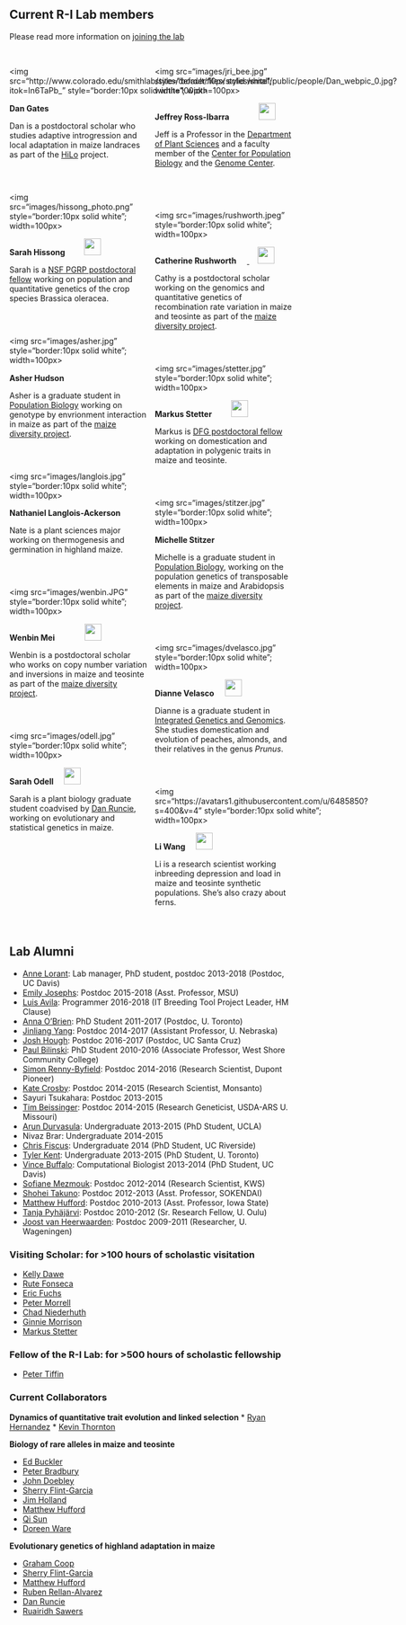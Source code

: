 <script>
  (function(i,s,o,g,r,a,m){i['GoogleAnalyticsObject']=r;i[r]=i[r]||function(){
  (i[r].q=i[r].q||[]).push(arguments)},i[r].l=1*new Date();a=s.createElement(o),
  m=s.getElementsByTagName(o)[0];a.async=1;a.src=g;m.parentNode.insertBefore(a,m)
  })(window,document,'script','https://www.google-analytics.com/analytics.js','ga');

  ga('create', 'UA-5300959-3', 'auto');
  ga('send', 'pageview');

</script>

<style>
  .col2 {
    columns: 2 200px;         /* number of columns and width in pixels*/
    -webkit-column: 2 200px; /* chrome, safari */
    -moz-columns: 2 200px;    /* firefox */
  }
  .col3 {
    columns: 3 100px;
    -webkit-columns: 3 100px;
    -moz-columns: 3 100px;
  }
</style>

## Current R-I Lab members
Please read more information on [joining the lab](prosp.html)

<!-- break -->
<br>
<!-- break -->
<div class="col2">
<div style="float: left">
<img src="http://www.colorado.edu/smithlab/sites/default/files/styles/small/public/people/Dan_webpic_0.jpg?itok=In6TaPb_" style="border:10px solid white"; width=100px>
</div>
**Dan Gates** <a href="https://twitter.com/dangates_j"><img src="images/Twitter_logo_blue.png" style="width: 15px;"></a><a href="https://danjgates.wordpress.com"><img src="images/Home_icon_black.png" style="width: 15px;"></a><a href="https://github.com/danjgates"><img src="images/GitHub-Mark-32px.png" style="width:15px;"></a>

Dan is a postdoctoral scholar who studies adaptive introgression and local adaptation in maize landraces as part of the [HiLo](http://highlandadaptation.org) project.

<!-- break -->
<br>
<!-- break -->

<div style="float: left">
<img src="images/hissong_photo.png" style="border:10px solid white"; width=100px>
</div>
**Sarah Hissong** 
<a href="https://twitter.com/mishaploid"><img src="images/Twitter_logo_blue.png" style="width: 15px;"></a><a href="https://mishaploid.github.io"><img src="images/Home_icon_black.png" style="width: 15px;"></a><a href="https://scholar.google.com/citations?user=Va1vGdYAAAAJ&hl=en"><img src="images/scholar.png" style="width: 30px;"></a><a href="http://github.com/mishaploid"><img src="images/GitHub-Mark-32px.png" style="width:15px;"></a>

Sarah is a [NSF PGRP postdoctoral fellow](https://www.nsf.gov/awardsearch/showAward?AWD_ID=1711347&HistoricalAwards=false) working on population and quantitative genetics of the crop species Brassica oleracea.

<!-- break -->
<br>
<!-- break -->

<div style="float: left">
<img src="images/asher.jpg" style="border:10px solid white"; width=100px>
</div>
**Asher Hudson** <a href="https://twitter.com/AsherHudson/"><img src="images/Twitter_logo_blue.png" style="width: 15px;"></a><a href="https://aihudson.github.io"><img src="images/Home_icon_black.png" style="width: 15px;"></a><a href="https://github.com/aihudson"><img src="images/GitHub-Mark-32px.png" style="width:15px;"></a>

Asher is a graduate student in [Population Biology](http://www-eve.ucdavis.edu/eve/pbg/) working on genotype by envrionment interaction in maize as part of the [maize diversity project](http://www.panzea.org).

<!-- break -->
<br>
<!-- break -->



<div style="float: left">
<img src="images/langlois.jpg" style="border:10px solid white"; width=100px>
</div>
**Nathaniel Langlois-Ackerson**

Nate is a plant sciences major working on thermogenesis and germination in highland maize.

<!-- break -->
<br>
<!-- break -->

<div style="float: left">
<img src="images/wenbin.JPG" style="border:10px solid white"; width=100px>
</div>

**Wenbin Mei** 
<a href="http://wenbinmei.github.io"><img src="images/Home_icon_black.png" style="width: 15px;"></a><a href="http://github.com/wenbinmei"><img src="images/GitHub-Mark-32px.png" style="width:15px;"></a>
<a href="https://twitter.com/wbmei"><img src="images/Twitter_logo_blue.png" style="width: 15px;"></a><a href="https://scholar.google.com/citations?user=LR1KOxwAAAAJ&hl=en&oi=ao"><img src="images/scholar.png" style="width: 30px;"></a>

Wenbin is a postdoctoral scholar who works on copy number variation and inversions in maize and teosinte as part of the [maize diversity project](http://www.panzea.org).

<!-- break -->
<br>
<!-- break -->

<div style="float: left">
<img src="images/odell.jpg" style="border:10px solid white"; width=100px>
</div>
**Sarah Odell** 
<a href="https://twitter.com/sg_odell"><img src="images/Twitter_logo_blue.png" style="width: 15px;"></a><a href="https://scholar.google.com/citations?user=uQ7Z4PAAAAAJ&hl=en&oi=ao"><img src="images/scholar.png" style="width: 30px;"></a>

Sarah is a plant biology graduate student coadvised by [Dan Runcie](http://runcielab.ucdavis.edu), working on evolutionary and statistical genetics in maize.
<!-- <!-- break --> 
<!-- <br><br> -->
<!-- <!-- break --> 

<!-- <div style="float: left"> -->
<!-- <img src="images/E_osborn_pic.png" style="border:10px solid white"; width=100px> -->
<!-- </div> -->

<!-- **Ellen Osborn** -->

<!-- Ellen is an undergraduate majoring in Global Disease Biology. She is working with Michelle Stitzer on the population genetics of transposable elements. -->

<!-- break -->
<br><br><br><br><br><br><br><br>
<!-- break -->

<div style="float: left">
<img src="images/jri_bee.jpg" style="border:10px solid white"; width=100px>
</div>
**Jeffrey Ross-Ibarra** <a href="https://github.com/rossibarra/CV"><img src="images/txt.png" style="width: 15px;"></a> <a href="https://twitter.com/jrossibarra"><img src="images/Twitter_logo_blue.png" style="width: 15px;"></a><a href="http://github.com/rossibarra"><img src="images/GitHub-Mark-32px.png" style="width:15px;"></a><a href="http://scholar.google.com/citations?user=5SzRq1oAAAAJ"><img src="images/scholar.png" style="width: 30px;"></a>

Jeff is a Professor in the [Department of Plant Sciences](http://www.plantsciences.ucdavis.edu/plantsciences/) and a faculty member of the [Center for Population Biology](http://cpb.ucdavis.edu) and the [Genome Center](ttp://www.genomecenter.ucdavis.edu). 

<!-- break -->
<br><br>
<!-- break -->

<div style="float: left">
<img src="images/rushworth.jpeg" style="border:10px solid white"; width=100px>
</div>

**Catherine Rushworth** 
<a href="https://cathyrushworth.weebly.com"><img src="images/Home_icon_black.png" style="width: 15px;">
<a href="https://twitter.com/Dr_Crushworth"><img src="images/Twitter_logo_blue.png" style="width: 15px;"></a><a href="https://scholar.google.com/citations?hl=en&user=L9MNZEQAAAAJ"><img src="images/scholar.png" style="width: 30px;"></a>

Cathy is a postdoctoral scholar working on the genomics and quantitative genetics of recombination rate variation in maize and teosinte as part of the [maize diversity project](http://www.panzea.org).

<!-- break -->
<br>
<!-- break -->

<div style="float: left">
<img src="images/stetter.jpg" style="border:10px solid white"; width=100px>
</div>
**Markus Stetter** <a href="https://twitter.com/mgstetter"><img src="images/Twitter_logo_blue.png" style="width: 15px;"></a><a href="http://mstetter.github.io"><img src="images/Home_icon_black.png" style="width: 15px;"></a><a href="https://scholar.google.de/citations?user=yYKVZQQAAAAJ&hl=en"><img src="images/scholar.png" style="width: 30px;"></a><a href="http://github.com/mstetter"><img src="images/GitHub-Mark-32px.png" style="width:15px;"></a>

Markus is [DFG postdoctoral fellow](http://www.dfg.de/en/research_funding/programmes/individual/research_fellowships/) working on domestication and adaptation in polygenic traits in maize and teosinte.


<!-- break -->
<br>
<!-- break -->

<div style="float: left">
<img src="images/stitzer.jpg" style="border:10px solid white"; width=100px>
</div>
**Michelle Stitzer** <a href="https://twitter.com/mcstitzer"><img src="images/Twitter_logo_blue.png" style="width: 15px;"></a><a href="http://mcstitzer.github.io"><img src="images/Home_icon_black.png" style="width: 15px;"></a><a href="http://github.com/mcstitzer"><img src="images/GitHub-Mark-32px.png" style="width:15px;"></a>

Michelle is a graduate student in [Population Biology](http://www-eve.ucdavis.edu/eve/pbg/), working on the population genetics of transposable elements in maize and Arabidopsis as part of the [maize diversity project](http://www.panzea.org/#!michelle-stitzer/c121o).


<!-- break -->
<br>
<!-- break -->

<div style="float: left">
<img src="images/dvelasco.jpg" style="border:10px solid white"; width=100px>
</div>
**Dianne Velasco** <a href="https://twitter.com/napknscrib"><img src="images/Twitter_logo_blue.png" style="width: 15px;"></a><a href="http://scholar.google.com/citations?user=h2_YtiYAAAAJ&hl"><img src="images/scholar.png" style="width: 30px;"></a>

Dianne is a graduate student in [Integrated Genetics and Genomics](http://biosci3.ucdavis.edu/GradGroups/GGG/Default.aspx). She studies domestication and evolution of peaches, almonds, and their relatives in the genus *Prunus*.

<!-- break -->
<br>
<!-- break -->

<div style="float: left">
<img src="https://avatars1.githubusercontent.com/u/6485850?s=400&v=4" style="border:10px solid white"; width=100px>
</div>
**Li Wang** <a href="https://twitter.com/lilepisorus "><img src="images/Twitter_logo_blue.png" style="width: 15px;"></a><a href="https://scholar.google.com/citations?user=yGEvdz0AAAAJ&hl=en"><img src="images/scholar.png" style="width: 30px;"></a><a href="https://github.com/lepisorus"><img src="images/GitHub-Mark-32px.png" style="width:15px;"></a>

Li is a research scientist working  inbreeding depression and load in maize and teosinte synthetic populations. She's also crazy about ferns.

<!-- <!-- break --> 
<!-- <br> -->
<!-- <!-- break --> 

<!-- <div style="float: left"> -->
<!-- <img src="images/zeitler.jpg" style="border:10px solid white"; width=100px> -->
<!-- </div> -->
<!-- **Leo Zeitler** <a href="https://twitter.com/leo_zeitler"><img src="images/Twitter_logo_blue.png" style="width: 15px;"><a href="http://github.com/LZeitler"><img src="images/GitHub-Mark-32px.png" style="width:15px;"></a> -->

<!-- Leo is an MS student visiting the lab to work on landrace diversity and double haploids. -->

<!-- break -->
<br>
<!-- break -->

</div>

## Lab Alumni

* [Anne Lorant](https://scholar.google.com/citations?user=mnHb3lYAAAAJ&hl=en): Lab manager, PhD student, postdoc 2013-2018 (Postdoc, UC Davis)
* [Emily Josephs](https://josephslab.github.io): Postdoc 2015-2018 (Asst. Professor, MSU)
* [Luis Avila](https://lmavila.github.io): Programmer 2016-2018 (IT Breeding Tool Project Leader, HM Clause)
* [Anna O'Brien](https://annamobrien.wordpress.com): PhD Student 2011-2017 (Postdoc, U. Toronto)
* [Jinliang Yang](http://jyanglab.com): Postdoc 2014-2017 (Assistant Professor, U. Nebraska)
* [Josh Hough](https://scholar.google.fr/citations?user=FmClXYIAAAAJ&hl=en): Postdoc 2016-2017 (Postdoc, UC Santa Cruz)
* [Paul Bilinski](https://scholar.google.com/citations?user=c03DwHkAAAAJ&hl=en): PhD Student 2010-2016 (Associate Professor, West Shore Community College)
* [Simon Renny-Byfield](https://scholar.google.com/citations?hl=en&user=uZTFIaAAAAAJ): Postdoc 2014-2016 (Research Scientist, Dupont Pioneer)
* [Kate Crosby](https://github.com/kate-crosby): Postdoc 2014-2015 (Research Scientist, Monsanto)
* Sayuri Tsukahara: Postdoc 2013-2015
* [Tim Beissinger](http://timbeissinger.github.io): Postdoc 2014-2015 (Research Geneticist, USDA-ARS U. Missouri)
* [Arun Durvasula](https://arundurvasula.wordpress.com): Undergraduate 2013-2015 (PhD Student, UCLA)
* Nivaz Brar: Undergraduate 2014-2015
* [Chris Fiscus](https://cjfiscus.github.io/): Undergraduate 2014 (PhD Student, UC Riverside)
* [Tyler Kent](https://github.com/tvkent): Undergraduate 2013-2015 (PhD Student, U. Toronto)
* [Vince Buffalo](http://www.vincebuffalo.com): Computational Biologist 2013-2014  (PhD Student, UC Davis)
* [Sofiane Mezmouk](http://www.linkedin.com/pub/sofiane-mezmouk/6b/a35/a34): Postdoc 2012-2014 (Research Scientist, KWS)
* [Shohei Takuno](https://sites.google.com/site/shoheitakuno/): Postdoc 2012-2013 (Asst. Professor, SOKENDAI)
* [Matthew Hufford](http://www.public.iastate.edu/~mhufford/HuffordLab/home.html): Postdoc 2010-2013 (Asst. Professor, Iowa State)
* [Tanja Pyhäjärvi](https://wiki.oulu.fi/pages/viewpage.action?pageId=13382392): Postdoc 2010-2012 (Sr. Research Fellow, U. Oulu)
* [Joost van Heerwaarden](http://www.wageningenur.nl/en/Persons/dr.ir.-J-Joost-van-Heerwaarden.htm): Postdoc 2009-2011 (Researcher, U. Wageningen)


### Visiting Scholar: for >100 hours of scholastic visitation

* [Kelly Dawe](http://www.dawelab.org)  
* [Rute Fonseca](http://rutefonseca.wix.com/bioinformatics)
* [Eric Fuchs](https://sites.google.com/site/ejfuchs/) 
* [Peter Morrell](http://faculty.agronomy.cfans.umn.edu/pmorrell/)
* [Chad Niederhuth](http://niederhuthlab.com)
* [Ginnie Morrison](http://www.panzea.org/#!ginnie-morrison/c1lov)
* [Markus Stetter](http://mstetter.github.io)

### Fellow of the R-I Lab: for >500 hours of scholastic fellowship

* [Peter Tiffin](http://www.cbs.umn.edu/lab/tiffin)

### Current Collaborators

**Dynamics of quantitative trait evolution and linked selection**
* [Ryan Hernandez](http://hernandezlab.ucsf.edu)
* [Kevin Thornton](http://www.molpopgen.org)

**Biology of rare alleles in maize and teosinte**

* [Ed Buckler](http://www.maizegenetics.net)
* [Peter Bradbury](http://www.panzea.org/peter-bradbury)
* [John Doebley](http://teosinte.wisc.edu)
* [Sherry Flint-Garcia](http://web.missouri.edu/~flint-garcias/)
* [Jim Holland](http://www4.ncsu.edu/~jholland/homepage.htm)
* [Matthew Hufford](http://www.public.iastate.edu/~mhufford/HuffordLab/home.html)
* [Qi Sun](http://vivo.cornell.edu/display/individual24418)
* [Doreen Ware](http://warelab.org)


**Evolutionary genetics of highland adaptation in maize**

* [Graham Coop](https://gcbias.org)
* [Sherry Flint-Garcia](http://web.missouri.edu/~flint-garcias/)
* [Matthew Hufford](http://www.public.iastate.edu/~mhufford/HuffordLab/home.html)
* [Ruben Rellan-Alvarez](http://www.rrlab.org)
* [Dan Runcie](http://runcielab.ucdavis.edu/)
* [Ruairidh Sawers](http://www.langebio.cinvestav.mx/?pag=165)

